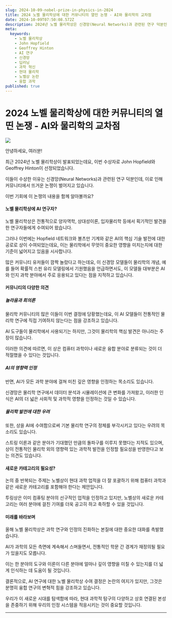```yaml
---
slug: 2024-10-09-nobel-prize-in-physics-in-2024
title: 2024 노벨 물리학상에 대한 커뮤니티의 열띤 논쟁 - AI와 물리학의 교차점
date: 2024-10-09T07:50:08.572Z
description: 2024년 노벨 물리학상은 신경망(Neural Networks)과 관련된 연구 덕분인데요, 이에 대한 다양한 커뮤니티의 의견을 알아볼까요?
meta:
  keywords:
    - 노벨 물리학상
    - John Hopfield
    - Geoffrey Hinton
    - AI 연구
    - 신경망
    - 딥러닝
    - 과학 혁신
    - 현대 물리학
    - 노벨상 논란
    - 융합 과학
published: true
---
```


# 2024 노벨 물리학상에 대한 커뮤니티의 열띤 논쟁 - AI와 물리학의 교차점

![](https://blogger.googleusercontent.com/img/a/AVvXsEh0OeQAVJektIRaaJpOK_ILShJnhOuAKcu-3RYw0HlC9qJvYLopbYgmqJXNdVOse68o8dpx3t0UNwZkqzqydzoM0rZ7bJgnfYUiay26wyb7xqgC2CHfUK1b42gfOTV9EGlC6RVucQgybTl8UXlG3FdomR7kjDGuKKYkmOdUnDkmwvOTdE_4Wo1Ln3dcuXI)

안녕하세요, 여러분!

최근 2024년 노벨 물리학상이 발표되었는데요, 이번 수상자로 John Hopfield와 Geoffrey Hinton이 선정되었습니다.

이들이 수상한 이유는 신경망(Neural Networks)과 관련된 연구 덕분인데, 이로 인해 커뮤니티에서 뜨거운 논쟁이 벌어지고 있습니다.

이번 기회에 이 논쟁의 내용을 함께 알아볼까요?

#### 노벨 물리학상에 AI 연구자?

노벨 물리학상은 전통적으로 양자역학, 상대성이론, 입자물리학 등에서 획기적인 발견을 한 연구자들에게 수여되어 왔습니다.

그러나 이번에는 Hopfield 네트워크와 볼츠만 기계와 같은 AI의 핵심 기술 발전에 대한 공로로 상이 수여되었는데요, 이는 물리학에서 무엇이 중요한 영향을 미치는지에 대한 기준이 넓어지고 있음을 시사합니다.

많은 커뮤니티 유저들이 깜짝 놀랐다고 하는데요, 이 신경망 모델들이 물리학의 개념, 예를 들어 확률적 스핀 유리 모델링에서 기원했음을 언급하면서도, 이 모델들 대부분은 AI와 인지 과학 분야에서 주로 응용되고 있다는 점을 지적하고 있습니다.

#### 커뮤니티의 다양한 의견

##### 놀라움과 회의론

물리학 커뮤니티의 많은 이들이 이번 결정에 당황했는데요, 이 AI 모델들이 전통적인 물리학 연구에 직접 기여하지 않는다는 점을 강조하고 있습니다.

AI 도구들이 물리학에서 사용되기는 하지만, 그것이 물리학의 핵심 발견은 아니라는 주장이 많습니다.

이러한 의견에 따르면, 이 상은 컴퓨터 과학이나 새로운 융합 분야로 분류되는 것이 더 적절했을 수 있다는 것입니다.

##### AI의 영향력 인정

반면, AI가 모든 과학 분야에 걸쳐 미친 깊은 영향을 인정하는 목소리도 있습니다.

신경망은 물리학 연구에서 데이터 분석과 시뮬레이션에 큰 변화를 가져왔고, 이러한 인식은 AI의 더 넓은 사회적 및 과학적 영향을 인정하는 것일 수 있습니다.

##### 물리학 발전에 대한 우려

또한, 상을 AI에 수여함으로써 기본 물리학 연구의 정체를 부각시키고 있다는 우려의 목소리도 있습니다.

스트링 이론과 같은 분야가 기대했던 만큼의 돌파구를 이루지 못했다는 지적도 있으며, 상이 전통적인 물리학 외의 영향력 있는 과학적 발전을 인정할 필요성을 반영한다고 보는 의견도 있습니다.

#### 새로운 카테고리의 필요성?

논의 중 반복되는 주제는 노벨상이 현대 과학 업적을 더 잘 포괄하기 위해 컴퓨터 과학과 같은 새로운 카테고리를 포함해야 한다는 제안입니다.

투링상은 이미 컴퓨팅 분야의 선구적인 업적을 인정하고 있지만, 노벨상의 새로운 카테고리는 여러 분야에 걸친 기여를 더욱 공고히 하고 축하할 수 있을 것입니다.

#### 미래를 바라보며

올해 노벨 물리학상은 과학 연구와 인정의 진화하는 본질에 대한 중요한 대화를 촉발했습니다.

AI가 과학의 모든 측면에 계속해서 스며들면서, 전통적인 학문 간 경계가 재정의될 필요가 있을지도 모릅니다.

이는 한 분야의 도구와 이론이 다른 분야에 얼마나 깊이 영향을 미칠 수 있는지를 더 넓게 인식하는 데 도움이 될 것입니다.

결론적으로, AI 연구에 대한 노벨 물리학상 수여 결정은 논란의 여지가 있지만, 그것은 분명히 융합 연구의 변혁적 힘을 강조하고 있습니다.

우리가 이 새로운 시대를 탐색함에 따라, 현대 과학적 탐구의 다양하고 상호 연결된 본성을 존중하기 위해 우리의 인정 시스템을 적응시키는 것이 중요할 것입니다.

---
